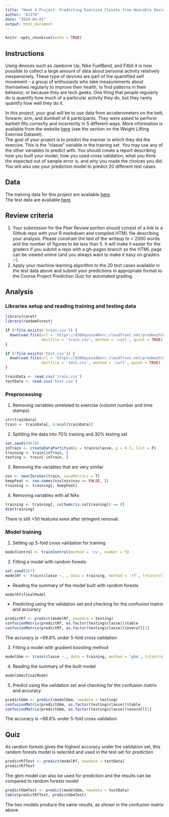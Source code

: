 ```yaml
---
title: "Week 4 Project: Predicting Exercise Classes from Wearable Devices"
author: "AJITH"
date: "2024-04-01"
output: html_document
---
```


```r
knitr::opts_chunk$set(echo = TRUE)
```

## Instructions
Using devices such as Jawbone Up, Nike FuelBand, and Fitbit it is now possible to collect a large amount of data about personal activity relatively inexpensively. These type of devices are part of the quantified self movement – a group of enthusiasts who take measurements about themselves regularly to improve their health, to find patterns in their behavior, or because they are tech geeks. One thing that people regularly do is quantify how much of a particular activity they do, but they rarely quantify how well they do it.

In this project, your goal will be to use data from accelerometers on the belt, forearm, arm, and dumbell of 6 participants. They were asked to perform barbell lifts correctly and incorrectly in 5 different ways. More information is available from the website [ here](http://web.archive.org/web/20161224072740/http:/groupware.les.inf.puc-rio.br/har) (see the section on the Weight Lifting Exercise Dataset).  
The goal of your project is to predict the manner in which they did the exercise. This is the "classe" variable in the training set. You may use any of the other variables to predict with. You should create a report describing how you built your model, how you used cross validation, what you think the expected out of sample error is, and why you made the choices you did. You will also use your prediction model to predict 20 different test cases.


## Data
The training data for this project are available [here](https://d396qusza40orc.cloudfront.net/predmachlearn/pml-training.csv)  
The test data are available [here](https://d396qusza40orc.cloudfront.net/predmachlearn/pml-testing.csv)

## Review criteria
  1. Your submission for the Peer Review portion should consist of a link to a Github repo with your R markdown and compiled HTML file describing your analysis. Please constrain the text of the writeup to < 2000 words and the number of figures to be less than 5. It will make it easier for the graders if you submit a repo with a gh-pages branch so the HTML page can be viewed online (and you always want to make it easy on graders :-).
  2. Apply your machine learning algorithm to the 20 test cases available in the test data above and submit your predictions in appropriate format to the Course Project Prediction Quiz for automated grading.

## Analysis
### Libraries setup and reading training and testing data
```r
library(caret)
library(randomForest)

if (!file.exists('train.csv')) {
  download.file(url = 'https://d396qusza40orc.cloudfront.net/predmachlearn/pml-training.csv', 
                destfile = 'train.csv', method = 'curl', quiet = TRUE) 
}

if (!file.exists('test.csv')) {
  download.file(url = 'https://d396qusza40orc.cloudfront.net/predmachlearn/pml-testing.csv', 
                destfile = 'test.csv', method = 'curl', quiet = TRUE)
}

trainData <- read.csv('train.csv')
testData <- read.csv('test.csv')
```

### Preprocessing
1. Removing variables unrelated to exercise (column number and time stamps)
```r
str(trainData)
train <- trainData[, 6:ncol(trainData)]
```

2. Splitting the data into 70% training and 30% testing set
```r
set.seed(89678)
inTrain <- createDataPartition(y = train$classe, p = 0.7, list = F)
training <- train[inTrain, ]
testing <- train[-inTrain, ]
```

3. Removing the variables that are very similar
```r
nzv <- nearZeroVar(train, saveMetrics = T)
keepFeat <- row.names(nzv[nzv$nzv == FALSE, ])
training <- training[, keepFeat]
```

4. Removing variables with all NAs
```r
training <- training[, colSums(is.na(training)) == 0]
dim(training)
```
There is still >50 features even after stringent removal.


### Model training
1. Setting up 5-fold cross validation for training
```r
modelControl <- trainControl(method = 'cv', number = 5)
```

2. Fitting a model with random forests
```r
set.seed(567)
modelRf <- train(classe ~. , data = training, method = 'rf', trControl = modelControl)
```
- Reading the summary of the model built with random forests
```r
modelRf$finalModel
```
- Predicting using the validation set and checking for the confusion matrix and accuracy
```r
predictRf <- predict(modelRf, newdata = testing)
confusionMatrix(predictRf, as.factor(testing$classe))$table
confusionMatrix(predictRf, as.factor(testing$classe))$overall[1]
```
The accuracy is ~99.8% under 5-fold cross validation

3. Fitting a model with gradient boosting method
```r
modelGbm <- train(classe ~., data = training, method = 'gbm', trControl = modelControl, verbose = F)
```

4. Reading the summary of the built model
```r
modelGbm$finalModel
```
5. Predict using the validation set and checking for the confusion matrix and accuracy
```r
predictGbm <- predict(modelGbm, newdata = testing)
confusionMatrix(predictGbm, as.factor(testing$classe))$table
confusionMatrix(predictGbm, as.factor(testing$classe))$overall[1]
```
The accuracy is ~98.6% under 5-fold cross validation


## Quiz
As random forests gives the highest accuracy under the validation set, this random forests model is selected and used in the test set for prediction
```r
predictRfTest <- predict(modelRf, newdata = testData)
predictRfTest
```
The gbm model can also be used for prediction and the results can be compared to random forests model
```r
predictGbmTest <- predict(modelGbm, newdata = testData)
table(predictRfTest, predictGbmTest)
```
The two models produce the same results, as shown in the confusion matrix above

